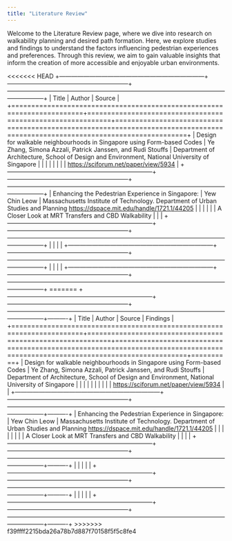 ```yaml
---
title: "Literature Review"
---
```


Welcome to the Literature Review page, where we dive into research on walkability planning and desired path formation. Here, we explore studies and findings to understand the factors influencing pedestrian experiences and preferences. Through this review, we aim to gain valuable insights that inform the creation of more accessible and enjoyable urban environments.

<<<<<<< HEAD
+------------------------------------------------------------------------+------------------------------------------------------------+------------------------------------------------------------------------------------------------------------------------------+
| Title                                                                  | Author                                                     | Source                                                                                                                       |
+========================================================================+============================================================+==============================================================================================================================+
| Design for walkable neighbourhoods in Singapore using Form-based Codes | Ye Zhang, Simona Azzali, Patrick Janssen, and Rudi Stouffs | Department of Architecture, School of Design and Environment, National University of Singapore                               |
|                                                                        |                                                            |                                                                                                                              |
|                                                                        |                                                            | <https://sciforum.net/paper/view/5934>                                                                                       |
+------------------------------------------------------------------------+------------------------------------------------------------+------------------------------------------------------------------------------------------------------------------------------+
| Enhancing the Pedestrian Experience in Singapore:                      | Yew Chin Leow                                              | Massachusetts Institute of Technology. Department of Urban Studies and Planning <https://dspace.mit.edu/handle/1721.1/44205> |
|                                                                        |                                                            |                                                                                                                              |
| A Closer Look at MRT Transfers and CBD Walkability                     |                                                            |                                                                                                                              |
+------------------------------------------------------------------------+------------------------------------------------------------+------------------------------------------------------------------------------------------------------------------------------+
|                                                                        |                                                            |                                                                                                                              |
+------------------------------------------------------------------------+------------------------------------------------------------+------------------------------------------------------------------------------------------------------------------------------+
|                                                                        |                                                            |                                                                                                                              |
+------------------------------------------------------------------------+------------------------------------------------------------+------------------------------------------------------------------------------------------------------------------------------+
=======
+------------------------------------------------------------------------+------------------------------------------------------------+------------------------------------------------------------------------------------------------------------------------------+----------+
| Title                                                                  | Author                                                     | Source                                                                                                                       | Findings |
+========================================================================+============================================================+==============================================================================================================================+==========+
| Design for walkable neighbourhoods in Singapore using Form-based Codes | Ye Zhang, Simona Azzali, Patrick Janssen, and Rudi Stouffs | Department of Architecture, School of Design and Environment, National University of Singapore                               |          |
|                                                                        |                                                            |                                                                                                                              |          |
|                                                                        |                                                            | <https://sciforum.net/paper/view/5934>                                                                                       |          |
+------------------------------------------------------------------------+------------------------------------------------------------+------------------------------------------------------------------------------------------------------------------------------+----------+
| Enhancing the Pedestrian Experience in Singapore:                      | Yew Chin Leow                                              | Massachusetts Institute of Technology. Department of Urban Studies and Planning <https://dspace.mit.edu/handle/1721.1/44205> |          |
|                                                                        |                                                            |                                                                                                                              |          |
| A Closer Look at MRT Transfers and CBD Walkability                     |                                                            |                                                                                                                              |          |
+------------------------------------------------------------------------+------------------------------------------------------------+------------------------------------------------------------------------------------------------------------------------------+----------+
|                                                                        |                                                            |                                                                                                                              |          |
+------------------------------------------------------------------------+------------------------------------------------------------+------------------------------------------------------------------------------------------------------------------------------+----------+
|                                                                        |                                                            |                                                                                                                              |          |
+------------------------------------------------------------------------+------------------------------------------------------------+------------------------------------------------------------------------------------------------------------------------------+----------+
>>>>>>> f39ffff2215bda26a78b7d887f70158f5f5c8fe4
